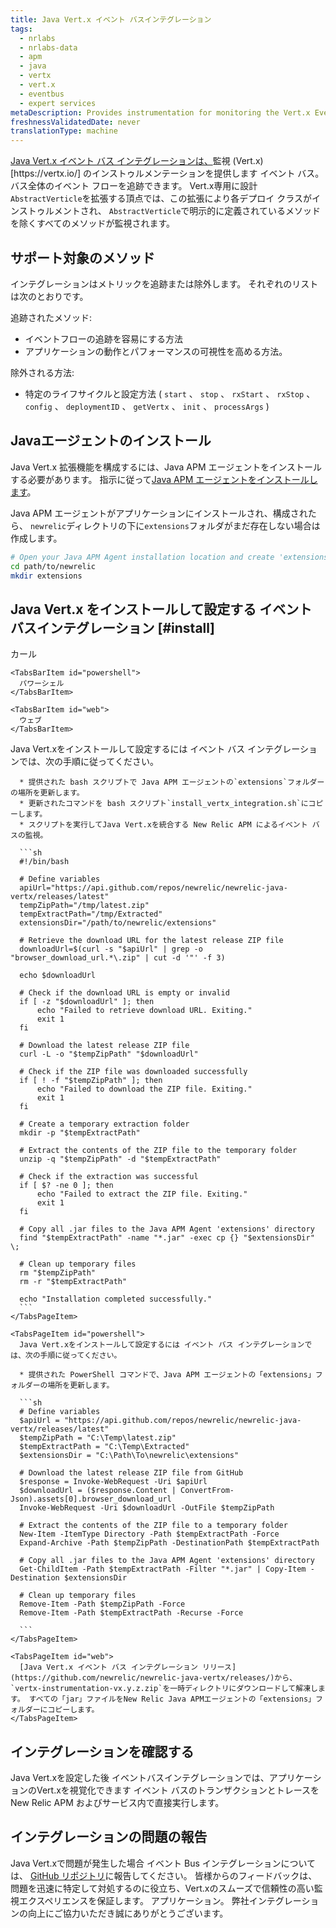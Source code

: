 ```yaml
---
title: Java Vert.x イベント バスインテグレーション
tags:
  - nrlabs
  - nrlabs-data
  - apm
  - java
  - vertx
  - vert.x
  - eventbus
  - expert services
metaDescription: Provides instrumentation for monitoring the Vert.x Event Bus.
freshnessValidatedDate: never
translationType: machine
---
```


[Java Vert.x イベント バス インテグレーションは、](https://github.com/newrelic/newrelic-java-vertx/tree/main)監視 (Vert.x)\[https&#x3A;//vertx.io/] のインストゥルメンテーションを提供します イベント バス。バス全体のイベント フローを追跡できます。 Vert.x専用に設計 `AbstractVerticle`を拡張する頂点では、この拡張により各デプロイ クラスがインストゥルメントされ、 `AbstractVerticle`で明示的に定義されているメソッドを除くすべてのメソッドが監視されます。

## サポート対象のメソッド

インテグレーションはメトリックを追跡または除外します。 それぞれのリストは次のとおりです。

追跡されたメソッド:

* イベントフローの追跡を容易にする方法
* アプリケーションの動作とパフォーマンスの可視性を高める方法。

除外される方法:

* 特定のライフサイクルと設定方法 ( `start` 、 `stop` 、 `rxStart` 、 `rxStop` 、 `config` 、 `deploymentID` 、 `getVertx` 、 `init` 、 `processArgs` )

## Javaエージェントのインストール

Java Vert.x 拡張機能を構成するには、Java APM エージェントをインストールする必要があります。 指示に従って[Java APM エージェントをインストールします](https://docs.newrelic.com/install/java/)。

Java APM エージェントがアプリケーションにインストールされ、構成されたら、 `newrelic`ディレクトリの下に`extensions`フォルダがまだ存在しない場合は作成します。

```bash
# Open your Java APM Agent installation location and create 'extensions' folder ( if it is not existing) 
cd path/to/newrelic
mkdir extensions
```

## Java Vert.x をインストールして設定する イベント バスインテグレーション [#install]

<Tabs>
  <TabsBar>
    <TabsBarItem id="curl">
      カール
    </TabsBarItem>

    <TabsBarItem id="powershell">
      パワーシェル
    </TabsBarItem>

    <TabsBarItem id="web">
      ウェブ
    </TabsBarItem>
  </TabsBar>

  <TabsPages>
    <TabsPageItem id="curl">
      Java Vert.xをインストールして設定するには イベント バス インテグレーションでは、次の手順に従ってください。

      * 提供された bash スクリプトで Java APM エージェントの`extensions`フォルダーの場所を更新します。
      * 更新されたコマンドを bash スクリプト`install_vertx_integration.sh`にコピーします。
      * スクリプトを実行してJava Vert.xを統合する New Relic APM によるイベント バスの監視。

      ```sh
      #!/bin/bash

      # Define variables
      apiUrl="https://api.github.com/repos/newrelic/newrelic-java-vertx/releases/latest"
      tempZipPath="/tmp/latest.zip"
      tempExtractPath="/tmp/Extracted"
      extensionsDir="/path/to/newrelic/extensions"

      # Retrieve the download URL for the latest release ZIP file
      downloadUrl=$(curl -s "$apiUrl" | grep -o "browser_download_url.*\.zip" | cut -d '"' -f 3)

      echo $downloadUrl

      # Check if the download URL is empty or invalid
      if [ -z "$downloadUrl" ]; then
          echo "Failed to retrieve download URL. Exiting."
          exit 1
      fi

      # Download the latest release ZIP file
      curl -L -o "$tempZipPath" "$downloadUrl"

      # Check if the ZIP file was downloaded successfully
      if [ ! -f "$tempZipPath" ]; then
          echo "Failed to download the ZIP file. Exiting."
          exit 1
      fi

      # Create a temporary extraction folder
      mkdir -p "$tempExtractPath"

      # Extract the contents of the ZIP file to the temporary folder
      unzip -q "$tempZipPath" -d "$tempExtractPath"

      # Check if the extraction was successful
      if [ $? -ne 0 ]; then
          echo "Failed to extract the ZIP file. Exiting."
          exit 1
      fi

      # Copy all .jar files to the Java APM Agent 'extensions' directory
      find "$tempExtractPath" -name "*.jar" -exec cp {} "$extensionsDir" \;

      # Clean up temporary files
      rm "$tempZipPath"
      rm -r "$tempExtractPath"

      echo "Installation completed successfully."
      ```
    </TabsPageItem>

    <TabsPageItem id="powershell">
      Java Vert.xをインストールして設定するには イベント バス インテグレーションでは、次の手順に従ってください。

      * 提供された PowerShell コマンドで、Java APM エージェントの「extensions」フォルダーの場所を更新します。

      ```sh
      # Define variables
      $apiUrl = "https://api.github.com/repos/newrelic/newrelic-java-vertx/releases/latest"
      $tempZipPath = "C:\Temp\latest.zip"
      $tempExtractPath = "C:\Temp\Extracted"
      $extensionsDir = "C:\Path\To\newrelic\extensions"

      # Download the latest release ZIP file from GitHub
      $response = Invoke-WebRequest -Uri $apiUrl
      $downloadUrl = ($response.Content | ConvertFrom-Json).assets[0].browser_download_url
      Invoke-WebRequest -Uri $downloadUrl -OutFile $tempZipPath

      # Extract the contents of the ZIP file to a temporary folder
      New-Item -ItemType Directory -Path $tempExtractPath -Force
      Expand-Archive -Path $tempZipPath -DestinationPath $tempExtractPath

      # Copy all .jar files to the Java APM Agent 'extensions' directory
      Get-ChildItem -Path $tempExtractPath -Filter "*.jar" | Copy-Item -Destination $extensionsDir

      # Clean up temporary files
      Remove-Item -Path $tempZipPath -Force
      Remove-Item -Path $tempExtractPath -Recurse -Force

      ```
    </TabsPageItem>

    <TabsPageItem id="web">
      [Java Vert.x イベント バス インテグレーション リリース](https://github.com/newrelic/newrelic-java-vertx/releases/)から、 `vertx-instrumentation-vx.y.z.zip`を一時ディレクトリにダウンロードして解凍します。 すべての「jar」ファイルをNew Relic Java APMエージェントの「extensions」フォルダーにコピーします。
    </TabsPageItem>
  </TabsPages>
</Tabs>

## インテグレーションを確認する

Java Vert.xを設定した後 イベントバスインテグレーションでは、アプリケーションのVert.xを視覚化できます イベント バスのトランザクションとトレースを New Relic APM およびサービス内で直接実行します。

## インテグレーションの問題の報告

Java Vert.xで問題が発生した場合 イベント Bus インテグレーションについては、 [GitHub リポジトリ](https://github.com/newrelic/newrelic-java-vertx/issues)に報告してください。 皆様からのフィードバックは、問題を迅速に特定して対処するのに役立ち、Vert.xのスムーズで信頼性の高い監視エクスペリエンスを保証します。 アプリケーション。 弊社インテグレーションの向上にご協力いただき誠にありがとうございます。